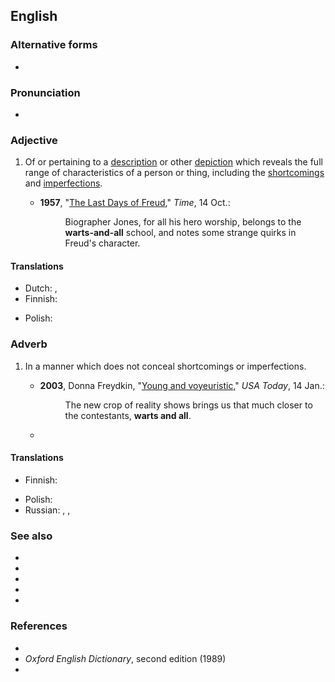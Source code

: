 {{also|warts-and-all}}

==English==

===Alternative forms===
* {{l|en|warts-and-all}}

===Pronunciation===
* {{audio|en|En-au-warts and all.ogg|Audio (AU)}}

===Adjective===
{{en-adj|head=[[wart]]s [[and all]]|-}}

# {{lb|en|idiomatic|often|[[hyphenated]]}} Of or pertaining to a [[description]] or other [[depiction]] which reveals the full range of characteristics of a person or thing, including the [[shortcomings]] and [[imperfections]].
#* '''1957''', "[https://web.archive.org/web/20090301070153/http://www.time.com/time/magazine/article/0,9171,862786-1,00.html The Last Days of Freud]," ''Time'', 14 Oct.:
#*: Biographer Jones, for all his hero worship, belongs to the '''warts-and-all''' school, and notes some strange quirks in Freud's character.

====Translations====
{{trans-top|of a description which does not conceal shortcomings or imperfections}}
* Dutch: {{t|nl|wratten en al inbegrepen}}, {{t|nl|in de staat waarin het zich bevindt}}
* Finnish: {{t+|fi|kaunistelematon}}
{{trans-mid}}
* Polish: {{t|pl|ze wszystkimi przywarami}}
{{trans-bottom}}

===Adverb===
{{en-adv|head=[[wart]]s [[and all]]|-}}

# {{lb|en|idiomatic}} In a manner which does not conceal shortcomings or imperfections.
#* '''2003''', Donna Freydkin, "[http://www.usatoday.com/life/television/news/2003-01-14-young-cover_x.htm Young and voyeuristic]," ''USA Today'', 14 Jan.:
#*: The new crop of reality shows brings us that much closer to the contestants, '''warts and all'''.
#* {{quote-journal|en|date=2021 December 29|author=Paul Stephen|title=Rail's accident investigators|journal=RAIL|issue=947|page=33|text="We are very open and publish everything we investigate in detailed reports - '''warts and all'''," adds French.}}

====Translations====
{{trans-top|in a manner which does not conceal shortcomings or imperfections}}
* Finnish: {{t+|fi|kaunistelematta}}
{{trans-mid}}
* Polish: {{t+|pl|bezdyskusyjnie}}
* Russian: {{t|ru|[[с|со]] [[все|всеми]] [[недостаток|недостатками]]}}, {{t|ru|как есть}}, {{t+|ru|без прикрас}}
{{trans-bottom}}

===See also===
* {{l|en|bare all}}
* {{l|en|bare one's soul}}
* {{l|en|leave nothing to the imagination}}
* {{l|en|tell-all}}
* {{l|en|the gory details}}

===References===
* {{R:Merriam Webster Online}}
* ''Oxford English Dictionary'', second edition (1989)
* {{R:Lexico}}
